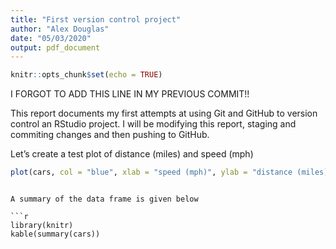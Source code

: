 ```yaml
---
title: "First version control project"
author: "Alex Douglas"
date: "05/03/2020"
output: pdf_document
---
```


```r
knitr::opts_chunk$set(echo = TRUE)
```

I FORGOT TO ADD THIS LINE IN MY PREVIOUS COMMIT!! 

This report documents my first attempts at using Git and GitHub to version control an RStudio project. I will be modifying this report, staging and commiting changes and then pushing to GitHub.

Let's create a test plot of distance (miles) and speed (mph)

```r
plot(cars, col = "blue", xlab = "speed (mph)", ylab = "distance (miles)")
```

```

A summary of the data frame is given below

```r
library(knitr)
kable(summary(cars))
```



